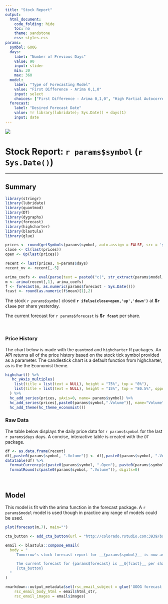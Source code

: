 ```yaml
---
title: "Stock Report"
output:
  html_document:
    code_folding: hide
    toc: no
    theme: sandstone
    css: styles.css
params:
  symbol: GOOG
  days:
    label: "Number of Previous Days"
    value: 90
    input: slider
    min: 30
    max: 360
  model:
    label: "Type of Forecasting Model"
    value: "First Difference - Arima 0,1,0"
    input: select
    choices: ["First Difference - Arima 0,1,0", "High Partial Autocorrelation - Arima 1,1,0", "Simple Exponential Smoothimg - Arima 0,1,1" ]
  forecast:
    label: "Desired Forecast Date"
    value: !r library(lubridate); Sys.Date() + days(1)
    input: date
---
```


<img class="logo" src="bank.png" />
  
# Stock Report: `r params$symbol` (`r Sys.Date()`) 

<hr>

## Summary {.tabset}

```r
library(stringr)
library(lubridate)
library(quantmod)
library(DT)
library(dygraphs)
library(forecast)
library(highcharter)
library(blastula)
library(glue)

prices <- round(getSymbols(params$symbol, auto.assign = FALSE, src = 'yahoo'), 2)
close <- Cl(last(prices))
open <- Op(last(prices))

recent <- last(prices, n=params$days)
recent_nv <- recent[,-5]

arima_coefs <- eval(parse(text = paste0("c(", str_extract(params$model, "\\d,\\d,\\d"), ")")))
m <- arima(recent[,1], arima_coefs)
f <- forecast(m, as.numeric(params$forecast - Sys.Date()))
fcast <- round(as.numeric(f$mean)[1],2)

```

The stock _`r params$symbol`_ closed __`r ifelse(close>open,'up','down')`__ at __$`r close`__ per share yesterday.

The current forecast for `r params$forecast` is __$`r fcast`__ per share.

<br>

### Price History

The chart below is made with the `quantmod` and `highcharter` R packages. An API returns all of the price history based on the stock tick symbol provided as a parameter. The candlestick chart is a default function from highcharter, as is the the Economist theme.


```r

highchart() %>% 
   hc_yAxis_multiples(
    list(title = list(text = NULL), height = "75%", top = "0%"),
    list(title = list(text = NULL), height = "15%", top = "80.5%", opposite = TRUE)
  ) %>%
  hc_add_series(prices, yAxis=0, name= params$symbol) %>% 
  hc_add_series(prices[,paste0(params$symbol,".Volume")], name="Volume", type="column", yAxis=1) %>% 
  hc_add_theme(hc_theme_economist())
```

### Raw Data

The table below displays the daily price data for `r params$symbol` for the last `r params$days` days. A concise, interactive table is created with the `DT` package. 

  
```r
df <- as.data.frame(recent)
df[,paste0(params$symbol, ".Volume")] <- df[,paste0(params$symbol, ".Volume")]/1000000 
datatable(df) %>% 
  formatCurrency(c(paste0(params$symbol, ".Open"), paste0(params$symbol, ".High"), paste0(params$symbol, ".Low"), paste0(params$symbol,".Close")), digits=2) %>% 
  formatRound(c(paste0(params$symbol, ".Volume")), digits=0)
```

<br>

## Model

This model is fit with the arima function in the forecast package. A `r params$model` model is used though in practice any range of models could be used.

```r
plot(forecast(m,7), main="")
```

````r
cta_button <- add_cta_button(url = "http://colorado.rstudio.com:3939/bank-stock/", text = "View Report", align = "center")

email <- blastula::compose_email(
  body = "
     Tomorrow's stock forecast report for __{params$symbol}__ is now available.

     The current forecast for {params$forecast} is __${fcast}__ per share.
     {cta_button}
  "
)

rmarkdown::output_metadata$set(rsc_email_subject = glue('GOOG forecast for {params$forecast}: ${round(as.numeric(f$mean)[1],2)}'),
    rsc_email_body_html = email$html_str,
    rsc_email_images = email$images)
````
